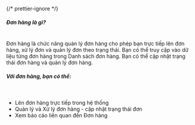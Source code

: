 {/* prettier-ignore */}
##### Đơn hàng là gì?

<br />
Đơn hàng là chức năng quản lý đơn hàng cho phép bạn trực tiếp lên đơn hàng, xử lý đơn và quản lý đơn
theo trạng thái. Bạn có thể truy cập vào dữ liệu từng đơn hàng trong Danh sách đơn hàng. Bạn có thể
cập nhật trạng thái đơn hàng và quản lý đơn hàng.

##### Với đơn hàng, bạn có thể:

<br />

- Lên đơn hàng trực tiếp trong hệ thống
- Quản lý và Xử lý đơn hàng - cập nhật trạng thái đơn
- Xem báo cáo liên quan đến Đơn hàng

